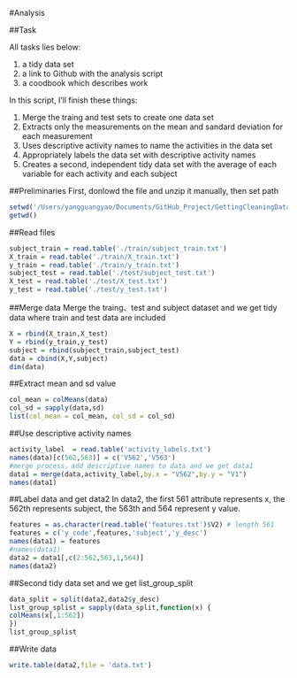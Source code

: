 #Analysis

##Task

All tasks lies below:

1. a tidy data set
2. a link to Github with the analysis script
3. a coodbook which describes work

In this script, I'll finish these things:

1. Merge the traing and test sets to create one data set
2. Extracts only the measurements on the mean and sandard deviation for each measurement
3. Uses descriptive activity names to name the activities in the data set
4. Appropriately labels the data set with descriptive activity names
5. Creates a second, independent tidy data set with the average of each variable for each activity and each subject

##Preliminaries
First, donlowd the file and unzip it manually, then set path 
```r
setwd('/Users/yangguangyao/Documents/GitHub_Project/GettingCleaningDataProject/UCI HAR Dataset')
getwd()
```


##Read files
```r
subject_train = read.table('./train/subject_train.txt')
X_train = read.table('./train/X_train.txt')
y_train = read.table('./train/y_train.txt')
subject_test = read.table('./test/subject_test.txt')
X_test = read.table('./test/X_test.txt')
y_test = read.table('./test/y_test.txt')
```

##Merge data
Merge the traing、test and subject dataset and we get tidy data where train and test data are included
```r
X = rbind(X_train,X_test)
Y = rbind(y_train,y_test)
subject = rbind(subject_train,subject_test)
data = cbind(X,Y,subject)
dim(data)
```

##Extract mean and sd value
```r
col_mean = colMeans(data)
col_sd = sapply(data,sd)
list(col_mean = col_mean, col_sd = col_sd)
```

##Use descriptive activity names
```r
activity_label  = read.table('activity_labels.txt')
names(data)[c(562,563)] = c('V562','V563')
#merge process，add descriptive names to data and we get data1
data1 = merge(data,activity_label,by.x = "V562",by.y = "V1")
names(data1)
```

##Label data and get data2
In data2, the first 561 attribute represents x, the 562th represents subject, the 563th and 564 represent y value.
```r
features = as.character(read.table('features.txt')$V2) # length 561
features = c('y_code',features,'subject','y_desc')
names(data1) = features
#names(data1)
data2 = data1[,c(2:562,563,1,564)]
names(data2)
```

##Second tidy data set and we get list_group_split
```r
data_split = split(data2,data2$y_desc)
list_group_splist = sapply(data_split,function(x) {
colMeans(x[,1:562])
})
list_group_splist
```

##Write data
```r
write.table(data2,file = 'data.txt')
```